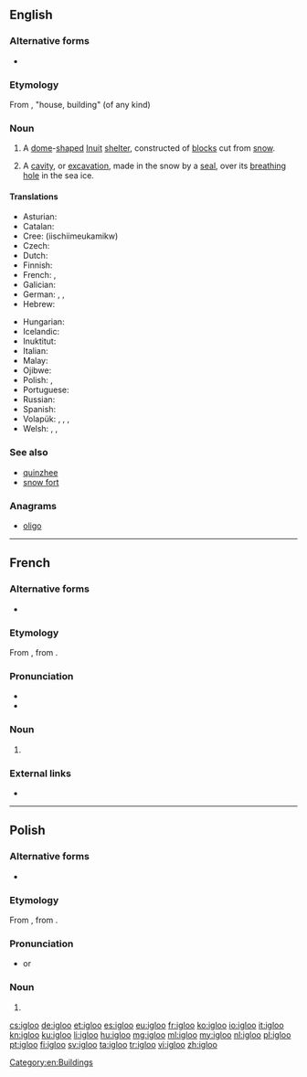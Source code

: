 ==English==
{{wikipedia|lang=en}}

===Alternative forms===
* {{l|en|iglu}}

===Etymology===
From {{etyl|iu|en}} {{m|iu|iglu}}, "house, building" (of any kind)

===Noun===
{{en-noun}}

# A [[dome]]-[[shape]]d [[Inuit]] [[shelter]], constructed of [[block]]s cut from [[snow]].
# {{context|zoology|lang=en}} A [[cavity]], or [[excavation]], made in the snow by a [[seal]], over its [[breathing]] [[hole]] in the sea ice.

====Translations====
{{trans-top|Inuit snow house}}
* Asturian: {{t|ast|iglú|m}}
* Catalan: {{t+|ca|iglú|m}}
* Cree: {{t|cr|ᐄᔅᒌᒣᐅᑲᒥᒄ}} (iischiimeukamikw)
* Czech: {{t|cs|iglú|n}}
* Dutch: {{t+|nl|iglo|m}}
* Finnish: {{t+|fi|iglu}}
* French: {{t+|fr|igloo|m}}, {{t+|fr|iglou|m}}
* Galician: {{t|gl|iglú|m}}
* German: {{t+|de|Iglu|m|n}}, {{t|de|Schneehaus|n}}, {{t|de|Schneehütte|f}}
* Hebrew: {{t|he|איגלו|m|tr=íglu}}
{{trans-mid}}
* Hungarian: {{t+|hu|iglu}}
* Icelandic: {{t|is|snjóhús|n}}
* Inuktitut: {{t|iu|iglu}}
* Italian: {{t|it|iglù|m}}
* Malay: {{t|ms|iglu}}
* Ojibwe: {{t|oj|mikwamiiwigamig}}
* Polish: {{t+|pl|igloo|n}}, {{t+|pl|iglu|n}}
* Portuguese: {{t+|pt|iglu|m}}
* Russian: {{t+|ru|и́глу|n}}
* Spanish: {{t+|es|iglú|m}}
* Volapük: {{t|vo|el iglu}}, {{t|vo|liglud}}, {{t|vo|nifadom läskiomik}}, {{t|vo|nifadom}}
* Welsh: {{t|cy|tŷ rhew|m}}, {{t|cy|tŷ iâ|m}}, {{t|cy|iglw|m}}
{{trans-bottom}}

===See also===
{{Native American dwellings}}
* [[quinzhee]]
* [[snow fort]]

===Anagrams===
* [[oligo#English|oligo]]

[[Category:en:Buildings]]

----

==French==

===Alternative forms===
* {{l|fr|iglou}}

===Etymology===
From {{etyl|en|fr}}, from {{etyl|iu|fr}} {{m|iu|iglu}}.

===Pronunciation===
* {{IPA|/iɡlu/|lang=fr}}
* {{audio|Fr-Paris--igloo.ogg|Audio (Paris)|lang=fr}}

===Noun===
{{fr-noun|m}}

# {{l|en|igloo}}

===External links===
* {{R:TLFi}}

----

==Polish==

===Alternative forms===
* {{l|pl|iglu}}

===Etymology===
From {{etyl|en|pl}} {{m|en|igloo}}, from {{etyl|iu|pl}} {{m|iu|ᐃᒡᓗ}}.

===Pronunciation===
* {{IPA|/ˈiɡlu/|lang=pl}} or {{IPAchar|/ˈiɡlɔ/}}

===Noun===
{{head|pl|noun|g=n|indeclinable}}

# {{l|en|igloo}}

[[cs:igloo]]
[[de:igloo]]
[[et:igloo]]
[[es:igloo]]
[[eu:igloo]]
[[fr:igloo]]
[[ko:igloo]]
[[io:igloo]]
[[it:igloo]]
[[kn:igloo]]
[[ku:igloo]]
[[li:igloo]]
[[hu:igloo]]
[[mg:igloo]]
[[ml:igloo]]
[[my:igloo]]
[[nl:igloo]]
[[pl:igloo]]
[[pt:igloo]]
[[fi:igloo]]
[[sv:igloo]]
[[ta:igloo]]
[[tr:igloo]]
[[vi:igloo]]
[[zh:igloo]]